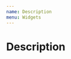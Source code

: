 ```yaml
---
name: Description
menu: Widgets
---
```



# Description

<Playground>
  <div style={{backgroundColor: 'lightblue'}}>
    <Widgets.Description
      title={createChance().word()}
      descriptions={[
          {
              text: createChance().sentence(),
          },
          {
              text: createChance().sentence(),
          }
      ]}
    />
  </div>
</Playground>
